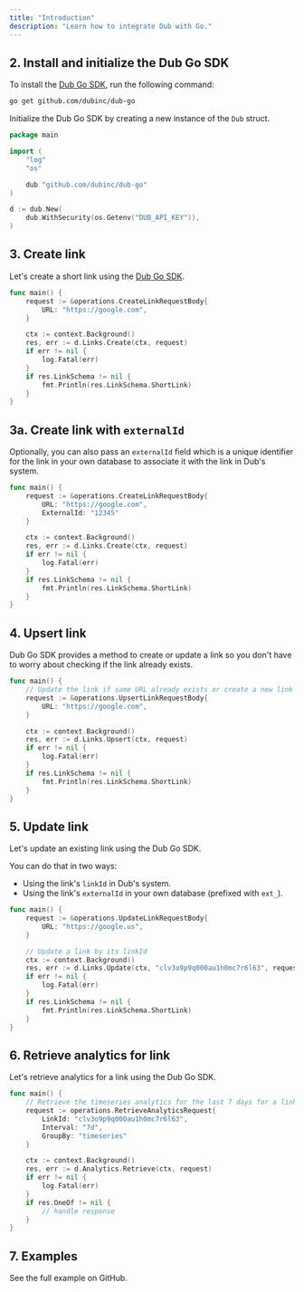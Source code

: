 ```yaml
---
title: "Introduction"
description: "Learn how to integrate Dub with Go."
---
```



<Prerequisites />

## 2. Install and initialize the Dub Go SDK

<Steps titleSize="h3">

<Step title="Install">

To install the [Dub Go SDK](https://dub.co/solutions/go), run the following command:

```bash bash
go get github.com/dubinc/dub-go
```

</Step>

<Step title="Initialize">

Initialize the Dub Go SDK by creating a new instance of the `Dub` struct.

```go
package main

import (
	"log"
	"os"

	dub "github.com/dubinc/dub-go"
)

d := dub.New(
	dub.WithSecurity(os.Getenv("DUB_API_KEY")),
)
```

</Step>

</Steps>

## 3. Create link

Let's create a short link using the [Dub Go SDK](https://dub.co/solutions/go).

```go main.go
func main() {
	request := &operations.CreateLinkRequestBody{
		URL: "https://google.com",
	}

	ctx := context.Background()
	res, err := d.Links.Create(ctx, request)
	if err != nil {
		log.Fatal(err)
	}
	if res.LinkSchema != nil {
		fmt.Println(res.LinkSchema.ShortLink)
	}
}
```

<Accordion title="Full list of available attributes for the Link model">
  <LinkArguments />
</Accordion>

## 3a. Create link with `externalId`

Optionally, you can also pass an `externalId` field which is a unique identifier for the link in your own database to associate it with the link in Dub's system.

```go main.go
func main() {
	request := &operations.CreateLinkRequestBody{
		URL: "https://google.com",
		ExternalId: "12345"
	}

	ctx := context.Background()
	res, err := d.Links.Create(ctx, request)
	if err != nil {
		log.Fatal(err)
	}
	if res.LinkSchema != nil {
		fmt.Println(res.LinkSchema.ShortLink)
	}
}
```

## 4. Upsert link

Dub Go SDK provides a method to create or update a link so you don't have to worry about checking if the link already exists.

```go main.go
func main() {
	// Update the link if same URL already exists or create a new link
	request := &operations.UpsertLinkRequestBody{
		URL: "https://google.com",
	}

	ctx := context.Background()
	res, err := d.Links.Upsert(ctx, request)
	if err != nil {
		log.Fatal(err)
	}
	if res.LinkSchema != nil {
		fmt.Println(res.LinkSchema.ShortLink)
	}
}
```

## 5. Update link

Let's update an existing link using the Dub Go SDK.

You can do that in two ways:

- Using the link's `linkId` in Dub's system.
- Using the link's `externalId` in your own database (prefixed with `ext_`).

```go main.go
func main() {
	request := &operations.UpdateLinkRequestBody{
		URL: "https://google.us",
	}

	// Update a link by its linkId
	ctx := context.Background()
	res, err := d.Links.Update(ctx, "clv3o9p9q000au1h0mc7r6l63", request)
	if err != nil {
		log.Fatal(err)
	}
	if res.LinkSchema != nil {
		fmt.Println(res.LinkSchema.ShortLink)
	}
}
```

## 6. Retrieve analytics for link

Let's retrieve analytics for a link using the Dub Go SDK.

```go main.go
func main() {
	// Retrieve the timeseries analytics for the last 7 days for a link
	request := operations.RetrieveAnalyticsRequest{
		LinkId: "clv3o9p9q000au1h0mc7r6l63",
		Interval: "7d",
		GroupBy: "timeseries"
	}

	ctx := context.Background()
	res, err := d.Analytics.Retrieve(ctx, request)
	if err != nil {
		log.Fatal(err)
	}
	if res.OneOf != nil {
		// handle response
	}
}
```

## 7. Examples

<CardGroup cols={2}>
  <Card
    title="Go Example"
    icon="github"
    href="https://github.com/dubinc/examples/tree/main/go"
    color="#333333"
  >
    See the full example on GitHub.
  </Card>
</CardGroup>
